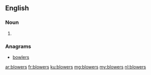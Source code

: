 ==English==

===Noun===
{{head|en|plural}}

# {{plural of|blower|lang=en|nocat=1}}

===Anagrams===
* [[bowlers#English|bowlers]]

[[ar:blowers]]
[[fr:blowers]]
[[ku:blowers]]
[[mg:blowers]]
[[my:blowers]]
[[nl:blowers]]